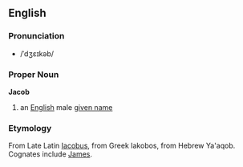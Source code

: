 ==English==
===Pronunciation===
*/ˈdʒɛɪkəb/
===Proper Noun===
'''Jacob'''

#an [[English]] male [[given name]]
===Etymology===
From Late Latin [[Iacobus]], from Greek Iakobos, from Hebrew Ya'aqob. Cognates include [[James]].